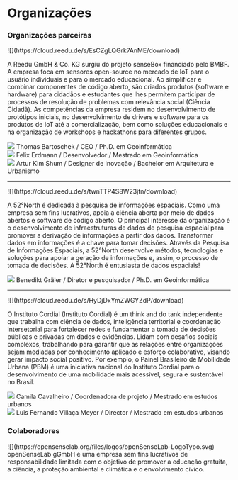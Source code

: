 # Organizações

### Organizações parceiras

<div className="flex gap-8 items-center flex-col md:flex-row">
    <div className="w-[20rem] -m-12">
    ![](https://cloud.reedu.de/s/EsCZgLQGrk7AnME/download)
    </div>
    <p className="flex-1">
A Reedu GmbH & Co. KG surgiu do projeto senseBox financiado pelo BMBF. A empresa foca em sensores open-source no mercado de IoT para o usuário individuais e para o mercado educacional. Ao simplificar e combinar componentes de código aberto, são criados produtos (software e hardware) para cidadãos e estudantes que lhes permitem participar de processos de resolução de problemas com relevância social (Ciência Cidadã). As competências da empresa residem no desenvolvimento de protótipos iniciais, no desenvolvimento de drivers e software para os produtos de IoT até a comercialização, bem como soluções educacionais e na organização de workshops e hackathons para diferentes grupos.
    </p>
</div>

<div className="grid gap-4">
    <div className="flex gap-4 items-center p-1">
        <img src="https://cloud.reedu.de/s/6fLdcyYbM7z49do/download"
            className="aspect-square object-cover object-top w-20 rounded-full outline outline-1 outline-offset-2" />
    Thomas Bartoschek / CEO / Ph.D. em Geoinformática
    </div>
    <div className="flex gap-4 items-center p-1">
        <img src="https://cloud.reedu.de/s/GNYHQnF8Rjzen29/download"
            className="aspect-square object-cover object-top w-20 rounded-full outline outline-1 outline-offset-2" />
    Felix Erdmann / Desenvolvedor / Mestrado em Geoinformática
    </div>
    <div className="flex gap-4 items-center p-1">
        <img src="https://cloud.reedu.de/s/JLHERSxjSMtspfr/download"
            className="aspect-square object-cover object-top w-20 rounded-full outline outline-1 outline-offset-2" />
    Artur Kim Shum / Designer de inovação / Bachelor em Arquitetura e Urbanismo
    </div>
</div>

<div className="flex items-center justify-center p-12">
    <hr className="h-0.5 bg-foreground w-1/2" />
</div>

<div className="flex gap-8 items-center flex-col md:flex-row">
    <div className="w-[20rem] -m-12">
    ![](https://cloud.reedu.de/s/twnTTP4S8W23jtn/download)
    </div>
    <p className="flex-1">
A 52°North é dedicada à pesquisa de informações espaciais. Como uma empresa sem fins lucrativos, apoia a ciência aberta por meio de dados abertos e software de código aberto. O principal interesse da organização é o desenvolvimento de infraestruturas de dados de pesquisa espacial para promover a derivação de informações a partir dos dados. Transformar dados em informações é a chave para tomar decisões. Através da Pesquisa de Informações Espaciais, a 52°North desenvolve métodos, tecnologias e soluções para apoiar a geração de informações e, assim, o processo de tomada de decisões. A 52°North é entusiasta de dados espaciais!
    </p>
</div>

<div className="flex gap-4 items-center p-1">
    <img src="https://cloud.reedu.de/s/MJ2S2zgHmbYDw56/download"
        className="aspect-square object-cover object-top w-20 rounded-full outline outline-1 outline-offset-2" />
    Benedikt Gräler / Diretor e pesquisador / Ph.D. em Geoinformática
</div>

<div className="flex items-center justify-center p-12">
    <hr className="h-0.5 bg-foreground w-1/2" />
</div>

<div className="flex gap-8 items-center flex-col md:flex-row">
    <div className="w-[20rem] -m-12">
    ![](https://cloud.reedu.de/s/HyDjDxYmZWGYZdP/download)
    </div>
    <p className="flex-1">
O Instituto Cordial (Instituto Cordial) é um think and do tank independente que trabalha com ciência de dados, inteligência territorial e coordenação intersetorial para fortalecer redes e fundamentar a tomada de decisões públicas e privadas em dados e evidências. Lidam com desafios sociais complexos, trabalhando para garantir que as relações entre organizações sejam mediadas por conhecimento aplicado e esforço colaborativo, visando gerar impacto social positivo. Por exemplo, o Painel Brasileiro de Mobilidade Urbana (PBM) é uma iniciativa nacional do Instituto Cordial para o desenvolvimento de uma mobilidade mais acessível, segura e sustentável no Brasil.
    </p>
</div>

<div className="grid gap-4">
    <div className="flex gap-4 items-center p-1">
        <img src="https://cloud.reedu.de/s/HFsoRCt6iccDLBz/download"
            className="aspect-square object-cover object-top w-20 rounded-full outline outline-1 outline-offset-2" />
    Camila Cavalheiro / Coordenadora de projeto / Mestrado em estudos urbanos
    </div>
    <div className="flex gap-4 items-center p-1">
        <img src="https://cloud.reedu.de/s/g9rbENEx8RWmQAP/download"
            className="aspect-square object-cover object-top w-20 rounded-full outline outline-1 outline-offset-2" />
    Luis Fernando Villaça Meyer / Director / Mestrado em estudos urbanos
    </div>
</div>

<div className="flex items-center justify-center p-12">
</div>

### Colaboradores

<div className="flex gap-8 items-center flex-col md:flex-row">
    <div className="w-full max-w-sm">
        ![](https://opensenselab.org/files/logos/openSenseLab-LogoTypo.svg)
    </div>
openSenseLab gGmbH é uma empresa sem fins lucrativos de responsabilidade limitada com o objetivo de promover a educação gratuita, a ciência, a proteção ambiental e climática e o envolvimento cívico.
</div>

